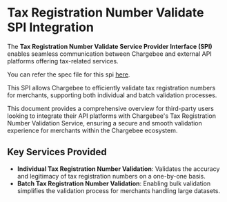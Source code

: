 # Tax Registration Number Validate SPI Integration

The **Tax Registration Number Validate Service Provider Interface (SPI)** enables seamless communication between Chargebee and external API platforms offering tax-related services.

You can refer the spec file for this spi [here](https://github.com/chargebee/cb-provider-spi/blob/main/spec/spi/openapi_trn.yml).

This SPI allows Chargebee to efficiently validate tax registration numbers for merchants, supporting both individual and batch validation processes.

This document provides a comprehensive overview for third-party users looking to integrate their API platforms with Chargebee's Tax Registration Number Validation Service, ensuring a secure and smooth validation experience for merchants within the Chargebee ecosystem.

## Key Services Provided

- **Individual Tax Registration Number Validation**: Validates the accuracy and legitimacy of tax registration numbers on a one-by-one basis.
- **Batch Tax Registration Number Validation**: Enabling bulk validation simplifies the validation process for merchants handling large datasets.
